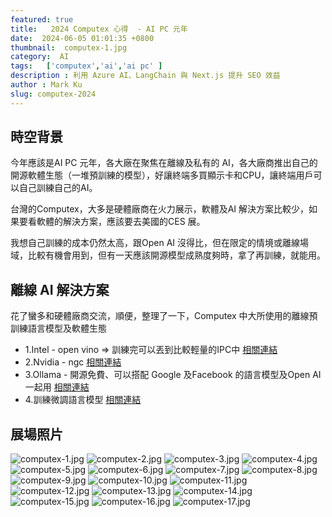 ```yaml
---
featured: true
title:   2024 Computex 心得  - AI PC 元年
date:  2024-06-05 01:01:35 +0800
thumbnail:  computex-1.jpg
category:  AI  
tags:   ['computex','ai','ai pc' ]
description : 利用 Azure AI、LangChain 與 Next.js 提升 SEO 效益
author : Mark Ku
slug: computex-2024
---
```

## 時空背景
今年應該是AI PC 元年，各大廠在聚焦在離線及私有的 AI，各大廠商推出自己的開源軟體生態（一堆預訓練的模型），好讓終端多買顯示卡和CPU，讓終端用戶可以自己訓練自己的AI。

台灣的Computex，大多是硬體廠商在火力展示，軟體及AI 解決方案比較少，如果要看軟體的解決方案，應該要去美國的CES 展。  

我想自己訓練的成本仍然太高，跟Open AI 沒得比，但在限定的情境或離線場域，比較有機會用到，但有一天應該開源模型成熟度夠時，拿了再訓練，就能用。

## 離線 AI 解決方案

花了蠻多和硬體廠商交流，順便，整理了一下，Computex 中大所使用的離線預訓練語言模型及軟體生態

* 1.Intel - open vino   => 訓練完可以丟到比較輕量的IPC中 [相關連結](https://docs.openvino.ai/2022.3/home.html#:~:text=OpenVINO%20is%20an%20open%2Dsource,Get%20started%20with%20OpenVINO)
* 2.Nvidia - ngc [相關連結](https://catalog.ngc.nvidia.com/?filters=&orderBy=weightPopularDESC&query=&page=&pageSize=) 
* 3.Ollama - 開源免費、可以搭配 Google 及Facebook 的語言模型及Open AI 一起用 [相關連結](https://www.youtube.com/watch?v=JpQC0W91E6k)
* 4.訓練微調語言模型  [相關連結](https://unsloth.ai/)

## 展場照片
![computex-1.jpg](computex-1.jpg)
![computex-2.jpg](computex-2.jpg)
![computex-3.jpg](computex-3.jpg)
![computex-4.jpg](computex-4.jpg)
![computex-5.jpg](computex-5.jpg)
![computex-6.jpg](computex-6.jpg)
![computex-7.jpg](computex-7.jpg)
![computex-8.jpg](computex-8.jpg)
![computex-9.jpg](computex-9.jpg)
![computex-10.jpg](computex-10.jpg)
![computex-11.jpg](computex-11.jpg)
![computex-12.jpg](computex-12.jpg)
![computex-13.jpg](computex-13.jpg)
![computex-14.jpg](computex-14.jpg)
![computex-15.jpg](computex-15.jpg)
![computex-16.jpg](computex-16.jpg)
![computex-17.jpg](computex-17.jpg)
